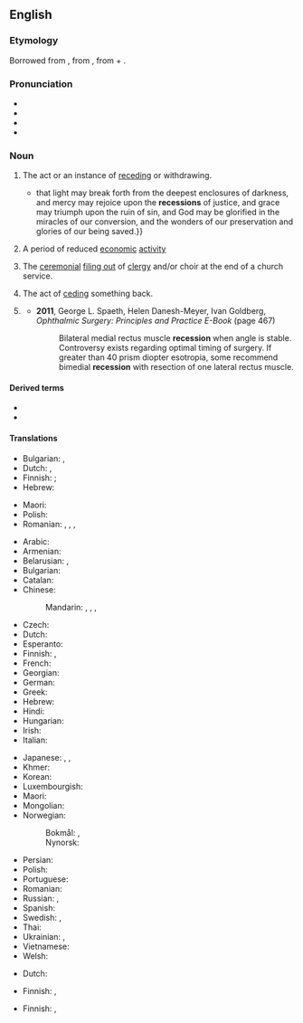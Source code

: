 {{also|récession}}
==English==
{{wikipedia}}

===Etymology===
Borrowed from {{bor|en|la|recessiō}}, from {{m|la|recēdō||recede, retreat}}, from {{m|la|re-||back}} + {{m|la|cēdō||to go}}.

===Pronunciation===
* {{IPA|en|/ɹɪˈsɛʃn̩/}}
* {{audio|en|LL-Q1860 (eng)-Vealhurl-recession.wav|Audio (RP)}}
* {{rhymes|en|ɛʃən|s=3}}
* {{hyphenation|en|re|ces|sion}}

===Noun===
{{en-noun|~}}

# The act or an instance of [[receding]] or withdrawing.
#: {{syn|en|withdrawal}}
#* {{quote-book|en|year=a. 1667|author={{w|Jeremy Taylor}}|chapter=Of Growth in Sin|title=The Whole Works of the Right Rev. Jeremy Taylor|volume=IV|edition=new|location=London|publisher=Longman et al.|year_published=1850|page=520|pageurl=https://books.google.com/books?pg=PA520&id=PaFDAQAAIAAJ|passage={{...}}that light may break forth from the deepest enclosures of darkness, and mercy may rejoice upon the '''recessions''' of justice, and grace may triumph upon the ruin of sin, and God may be glorified in the miracles of our conversion, and the wonders of our preservation and glories of our being saved.}}
# {{lb|en|economics}} A period of reduced [[economic]] [[activity]]
#: {{ant|en|boom}}
#: {{ux|en|Statisticians often define a '''recession''' as negative real GDP growth during two consecutive quarters.}}
# The [[ceremonial]] [[file out|filing out]] of [[clergy]] and/or choir at the end of a church service.
#: {{syn|en|[[return]] [[procession]]}}
# The act of [[cede|ceding]] something back.
# {{lb|en|surgery}} {{rfdef|en}}
#* '''2011''', George L. Spaeth, Helen Danesh-Meyer, Ivan Goldberg, ''Ophthalmic Surgery: Principles and Practice E-Book'' (page 467)
#*: Bilateral medial rectus muscle '''recession''' when angle is stable. Controversy exists regarding optimal timing of surgery. If greater than 40 prism diopter esotropia, some recommend bimedial '''recession''' with resection of one lateral rectus muscle.

====Derived terms====
* {{l|en|recessionary}}
* {{l|en|recessionista}}

====Translations====
{{trans-top|act or instance of receding}}
* Bulgarian: {{t+|bg|оттегляне|n}}, {{t+|bg|отдалечаване|n}}
* Dutch: {{t+|nl|terugtrekking}}, {{t+|nl|terugtocht}}
* Finnish: {{t+|fi|taantuminen}}; {{t+|fi|vetäytyminen}}
* Hebrew: {{t|he|נסיגה|f|tr=nesigá}}
{{trans-mid}}
* Maori: {{t|mi|paheketanga}}
* Polish: {{t+|pl|recesja|f}}
* Romanian: {{t+|ro|retragere|f}}, {{t+|ro|recesiune}}, {{t+|ro|recesie|f}}, {{t+|ro|îndepărtare}}
{{trans-bottom}}

{{trans-top|period of reduced economic activity}}
* Arabic: {{t|ar|تَرَاجُع|m}}
* Armenian: {{t-needed|hy}}
* Belarusian: {{t|be|спад|m}}, {{t|be|рэцэ́сія|f}}
* Bulgarian: {{t|bg|реце́сия|f}}
* Catalan: {{t|ca|recessió|f}}
* Chinese:
*: Mandarin: {{t+|cmn|衰退|tr=shuāituì|sc=Hani}}, {{t+|cmn|退去|tr=tuìqù|sc=Hani}}, {{t+|cmn|蕭條}}, {{t+|cmn|萧条|tr=xiāotiáo}}
* Czech: {{t|cs|recese|f}}
* Dutch: {{t+|nl|recessie}}
* Esperanto: {{t-needed|eo}}
* Finnish: {{t+|fi|taantuma}}, {{t|fi|laskusuhdanne}}
* French: {{t+|fr|récession|f}}
* Georgian: {{t-needed|ka}}
* German: {{t+|de|Rezession|f}}
* Greek: {{t+|el|ύφεση|f}}
* Hebrew: {{t|he|מיתון|m|tr=mitún}}
* Hindi: {{t+|hi|मंदी|f}}
* Hungarian: {{t+|hu|recesszió}}
* Irish: {{t|ga|cúlú|m}}
* Italian: {{t+|it|recessione|f}}
{{trans-mid}}
* Japanese: {{t+|ja|不況|tr=ふきょう, fukyō}}, {{t+|ja|退去|tr=たいきょ, taikyo}}, {{t+|ja|衰退|tr=すいたい, suitai}}
* Khmer: {{t-needed|km}}
* Korean: {{t+|ko|불황}}
* Luxembourgish: {{t|lb|Rezessioun|f}}
* Maori: {{t|mi|paheketanga ohaoha}}
* Mongolian: {{t-needed|mn}}
* Norwegian:
*: Bokmål: {{t+|nb|resesjon|m}}, {{t|nb|nedgangstid|m|f}}
*: Nynorsk: {{t|nn|nedgangstid|f}}
* Persian: {{t+|fa|کسادی|tr=kasâdi, kesâdi}}
* Polish: {{t+|pl|recesja|f}}
* Portuguese: {{t+|pt|recessão|f}}
* Romanian: {{t+|ro|recesiune|f}}
* Russian: {{t+|ru|спад|m}}, {{t+|ru|реце́ссия|f}}
* Spanish: {{t+|es|recesión|f}}
* Swedish: {{t+|sv|recession|c}}, {{t+|sv|lågkonjunktur|c}}
* Thai: {{t-needed|th}}
* Ukrainian: {{t|uk|спад|m}}, {{t|uk|реце́сія|m}}
* Vietnamese: {{t-needed|vi}}
* Welsh: {{t|cy|dirwasgiad|m}}
{{trans-bottom}}

{{trans-top|ceremonial filing out of clergy and/or choir at the end of a church service}}
* Dutch: {{t|nl|uittredeprocessie}}
{{trans-mid}}
* Finnish: {{t|fi|ristikulkue}}, {{t|fi|ristisaatto}}
{{trans-bottom}}

{{trans-top|act of ceding something back}}
* Finnish: {{t|fi|takaisinluovutus}}, {{t|fi|[[takaisin]] [[luovuttaminen]]}}
{{trans-mid}}
{{trans-bottom}}